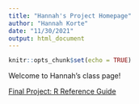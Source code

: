 ```yaml
---
title: "Hannah's Project Homepage"
author: "Hannah Korte"
date: "11/30/2021"
output: html_document
---
```


```r
knitr::opts_chunk$set(echo = TRUE)
```

Welcome to Hannah's class page!

[Final Project: R Reference Guide](final_R_reference_Korte.html)
